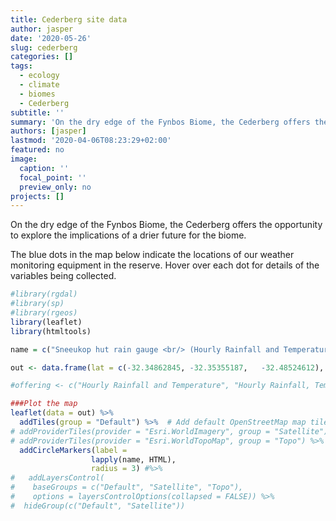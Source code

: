 ```yaml
---
title: Cederberg site data
author: jasper
date: '2020-05-26'
slug: cederberg
categories: []
tags:
  - ecology
  - climate
  - biomes
  - Cederberg
subtitle: ''
summary: 'On the dry edge of the Fynbos Biome, the Cederberg offers the opportunity to explore the implications of a drier future for the biome.'
authors: [jasper]
lastmod: '2020-04-06T08:23:29+02:00'
featured: no
image:
  caption: ''
  focal_point: ''
  preview_only: no
projects: []
---
```


On the dry edge of the Fynbos Biome, the Cederberg offers the opportunity to explore the implications of a drier future for the biome. 

The blue dots in the map below indicate the locations of our weather monitoring equipment in the reserve. Hover over each dot for details of the variables being collected.

```r

#library(rgdal)
#library(sp)
#library(rgeos)
library(leaflet)
library(htmltools)

```


```r

name = c("Sneeukop hut rain gauge <br/> (Hourly Rainfall and Temperature)",	"Engelsmanskloof weather station <br/> (Hourly Rainfall, Temperature, RH, Wind, Solar Rad)", "Sneeuberg rain gauge <br/> (Hourly Rainfall and Temperature)")

out <- data.frame(lat = c(-32.34862845,	-32.35355187,	-32.48524612), lon = c(19.17024213, 19.15030551, 19.16132639))

#offering <- c("Hourly Rainfall and Temperature", "Hourly Rainfall, Temperature, RH, Wind, Solar Rad", 	"Hourly Rainfall and Temperature")

###Plot the map
leaflet(data = out) %>%
  addTiles(group = "Default") %>%  # Add default OpenStreetMap map tiles
# addProviderTiles(provider = "Esri.WorldImagery", group = "Satellite") %>%
# addProviderTiles(provider = "Esri.WorldTopoMap", group = "Topo") %>%
  addCircleMarkers(label = 
                  lapply(name, HTML), 
                  radius = 3) #%>%
#   addLayersControl(
#    baseGroups = c("Default", "Satellite", "Topo"),
#    options = layersControlOptions(collapsed = FALSE)) %>%
#  hideGroup(c("Default", "Satellite"))

```
